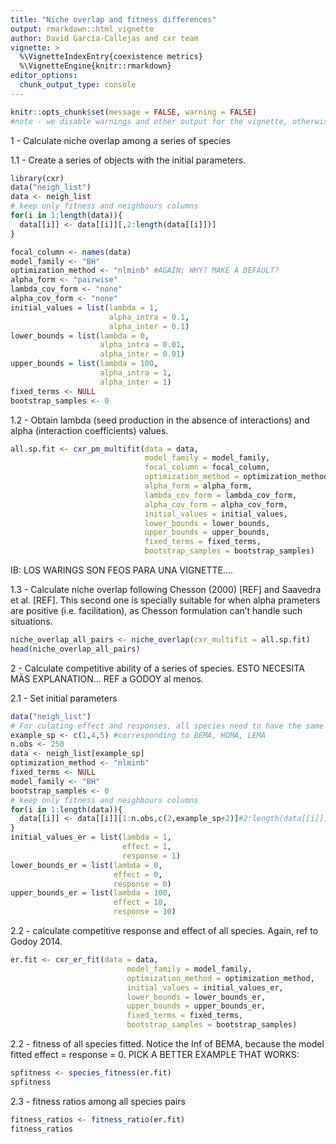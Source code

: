 ```yaml
---
title: "Niche overlap and fitness differences"
output: rmarkdown::html_vignette
author: David García-Callejas and cxr team
vignette: >
  %\VignetteIndexEntry{coexistence metrics}
  %\VignetteEngine{knitr::rmarkdown}
editor_options: 
  chunk_output_type: console
---
```


```r
knitr::opts_chunk$set(message = FALSE, warning = FALSE)
#note - we disable warnings and other output for the vignette, otherwise the functions are quite "chatty". 
```

1 - Calculate niche overlap among a series of species

1.1 - Create a series of objects with the initial parameters.

```r
library(cxr)
data("neigh_list")
data <- neigh_list
# keep only fitness and neighbours columns
for(i in 1:length(data)){
  data[[i]] <- data[[i]][,2:length(data[[i]])]
}

focal_column <- names(data)
model_family <- "BH" 
optimization_method <- "nlminb" #AGAIN; WHY? MAKE A DEFAULT?
alpha_form <- "pairwise"
lambda_cov_form <- "none"
alpha_cov_form <- "none"
initial_values = list(lambda = 1,
                      alpha_intra = 0.1,
                      alpha_inter = 0.1)
lower_bounds = list(lambda = 0,
                    alpha_intra = 0.01,
                    alpha_inter = 0.01)
upper_bounds = list(lambda = 100,
                    alpha_intra = 1,
                    alpha_inter = 1)
fixed_terms <- NULL
bootstrap_samples <- 0
```

1.2 - Obtain lambda (seed production in the absence of interactions) and alpha (interaction coefficients) values.

```r
all.sp.fit <- cxr_pm_multifit(data = data,
                              model_family = model_family,
                              focal_column = focal_column,
                              optimization_method = optimization_method,
                              alpha_form = alpha_form,
                              lambda_cov_form = lambda_cov_form,
                              alpha_cov_form = alpha_cov_form,
                              initial_values = initial_values,
                              lower_bounds = lower_bounds,
                              upper_bounds = upper_bounds,
                              fixed_terms = fixed_terms,
                              bootstrap_samples = bootstrap_samples)

```

IB: LOS WARINGS SON FEOS PARA UNA VIGNETTE....

1.3 - Calculate niche overlap following Chesson (2000) [REF] and Saavedra et al. [REF]. This second one is specially suitable for when alpha prameters are positive (i.e. facilitation), as Chesson formulation can't handle such situations.

```r
niche_overlap_all_pairs <- niche_overlap(cxr_multifit = all.sp.fit)
head(niche_overlap_all_pairs)
```

2 - Calculate competitive ability of a series of species. ESTO NECESITA MÄS EXPLANATION... REF a GODOY al menos.

2.1 - Set initial parameters

```r
data("neigh_list")
# For culating effect and responses, all species need to have the same number of observations, hence we selct only 3 species that have >250 observations
example_sp <- c(1,4,5) #corresponding to BEMA, HOMA, LEMA
n.obs <- 250
data <- neigh_list[example_sp]
optimization_method <- "nlminb"
fixed_terms <- NULL
model_family <- "BH"
bootstrap_samples <- 0
# keep only fitness and neighbours columns
for(i in 1:length(data)){
  data[[i]] <- data[[i]][1:n.obs,c(2,example_sp+2)]#2:length(data[[i]])]
}
initial_values_er = list(lambda = 1, 
                         effect = 1, 
                         response = 1)
lower_bounds_er = list(lambda = 0, 
                       effect = 0, 
                       response = 0)
upper_bounds_er = list(lambda = 100, 
                       effect = 10, 
                       response = 10)
```

2.2 - calculate competitive response and effect of all species. Again, ref to Godoy 2014.

```r
er.fit <- cxr_er_fit(data = data,
                          model_family = model_family,
                          optimization_method = optimization_method,
                          initial_values = initial_values_er,
                          lower_bounds = lower_bounds_er,
                          upper_bounds = upper_bounds_er,
                          fixed_terms = fixed_terms,
                          bootstrap_samples = bootstrap_samples)
```

2.2 - fitness of all species fitted. Notice the Inf of BEMA, because the model fitted effect = response = 0. PICK A BETTER EXAMPLE THAT WORKS:

```r
spfitness <- species_fitness(er.fit)
spfitness
```

2.3 - fitness ratios among all species pairs

```r
fitness_ratios <- fitness_ratio(er.fit)
fitness_ratios
```

